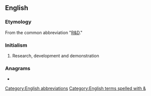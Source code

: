==English==

===Etymology===
From the common abbreviation "[[R&D]]."

===Initialism===
{{rfc-header|Initialism}}
{{head|en|initialism}}

# Research, development and demonstration

===Anagrams===
* {{anagrams|en|a=ddr|DDR|DRD}}

[[Category:English abbreviations]]
[[Category:English terms spelled with &]]